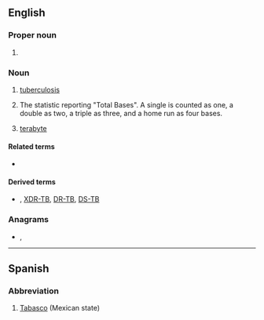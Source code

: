 {{also|tb|Tb|ТВ}}
==English==

===Proper noun===
{{en-proper-noun}}

# {{label|en|sports}} {{abbreviation of|lang=en|Tampa Bay}} {{gloss|a city in Florida}}

===Noun===
{{en-noun|~}}

# {{lb|en|pathology}} [[tuberculosis]]
# {{lb|en|baseball}} The statistic reporting "Total Bases". A single is counted as one, a double as two, a triple as three, and a home run as four bases.
# {{lb|en|electronics|computing}} [[terabyte]]

====Related terms====
* {{sense|pathology}} {{l|en|Mtb}}

====Derived terms====
* {{sense|pathology}} {{l|en|MDR-TB}}, [[XDR-TB]], [[DR-TB]], [[DS-TB]]

===Anagrams===
* {{l|en|BT}}, {{l|en|bt}}

----

==Spanish==

===Abbreviation===
{{rfc-header|Abbreviation}}
{{head|es|abbreviation}}

# [[Tabasco]] (Mexican state)